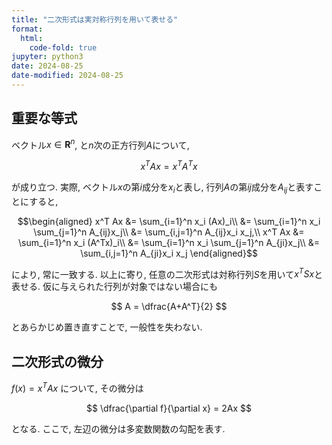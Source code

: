 ```yaml
---
title: "二次形式は実対称行列を用いて表せる"
format:
  html:
    code-fold: true
jupyter: python3
date: 2024-08-25
date-modified: 2024-08-25
---
```


## 重要な等式

ベクトル$x\in \mathbf{R}^n$, と$n$次の正方行列$A$について,

$$
x^T Ax = x^T A^Tx
$$

が成り立つ. 実際, ベクトル$x$の第$i$成分を$x_i$と表し, 行列$A$の第$ij$成分を$A_{ij}$と表すことにすると,

$$\begin{aligned}
x^T Ax
&= \sum_{i=1}^n x_i (Ax)_i\\
&= \sum_{i=1}^n x_i \sum_{j=1}^n A_{ij}x_j\\
&= \sum_{i,j=1}^n A_{ij}x_i x_j,\\
x^T Ax
&= \sum_{i=1}^n x_i (A^Tx)_i\\
&= \sum_{i=1}^n x_i \sum_{j=1}^n A_{ji}x_j\\
&= \sum_{i,j=1}^n A_{ji}x_i x_j
\end{aligned}$$

により, 常に一致する.
以上に寄り, 任意の二次形式は対称行列$S$を用いて$x^T Sx$と表せる.
仮に与えられた行列が対象ではない場合にも

$$
A = \dfrac{A+A^T}{2}
$$

とあらかじめ置き直すことで, 一般性を失わない.

## 二次形式の微分

$f(x)=x^T Ax$ について, その微分は

$$
\dfrac{\partial f}{\partial x} = 2Ax
$$

となる. ここで, 左辺の微分は多変数関数の勾配を表す.
